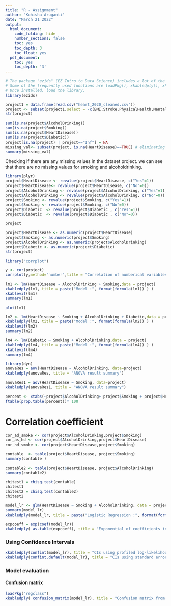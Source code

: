 ```yaml
---
title: "R - Assignment"
author: "Kohisha Aruganti"
date: "March 21 2022"
output:
  html_document:
    code_folding: hide
    number_sections: false
    toc: yes
    toc_depth: 3
    toc_float: yes
  pdf_document:
    toc: yes
    toc_depth: '3'
---
```


```r
# The package "ezids" (EZ Intro to Data Science) includes a lot of the helper functions we developed for the course. 
# Some of the frequently used functions are loadPkg(), xkabledply(), xkablesummary(), uzscale(), etc.
# Once installed, load the library.
library(ezids)
```

```r
project1 = data.frame(read.csv("heart_2020_cleaned.csv"))
project <- subset(project1,select = -c(BMI,Stroke,PhysicalHealth,MentalHealth,DiffWalking,Sex,AgeCategory,Race,PhysicalActivity,GenHealth,SleepTime,Asthma,KidneyDisease, SkinCancer))
str(project)
```


```r
sum(is.na(project$AlcoholDrinking))
sum(is.na(project$Smoking))
sum(is.na(project$HeartDisease))
sum(is.na(project$Diabetic))
project[is.na(project) | project=="Inf"] = NA
missing_val<- subset(project, is.na(HeartDisease)==TRUE) # eliminating the missing values
summary(missing_val)
```
Checking if there are any missing values in the dataset project.
we can see that there are no missing values for smoking and alcoholdrinking.

```r
library(plyr)
project$HeartDisease <- revalue(project$HeartDisease, c("Yes"=1))
project$HeartDisease<- revalue(project$HeartDisease, c("No"=0))
project$AlcoholDrinking <- revalue(project$AlcoholDrinking, c("Yes"=1))
project$AlcoholDrinking <- revalue(project$AlcoholDrinking, c("No"=0))
project$Smoking <- revalue(project$Smoking, c("Yes"=1))
project$Smoking <- revalue(project$Smoking, c("No"=0))
project$Diabetic  <- revalue(project$Diabetic , c("Yes"=1))
project$Diabetic  <- revalue(project$Diabetic , c("No"=0))

project

```

```r
project$HeartDisease <- as.numeric(project$HeartDisease)
project$Smoking <- as.numeric(project$Smoking)
project$AlcoholDrinking <- as.numeric(project$AlcoholDrinking)
project$Diabetic <- as.numeric(project$Diabetic)
str(project)
```
```r

library("corrplot")

y <- cor(project)
corrplot(y,method="number",title = "Correlation of numberical variables",mar = c(1,0,2,0))

```

```r

lm1 <- lm(HeartDisease ~ AlcoholDrinking + Smoking,data = project)
xkabledply(lm1, title = paste("Model :", format(formula(lm1)) ) )
xkablevif(lm1)
summary(lm1)
```

```r

plot(lm1)
```

```r
lm2 <- lm(HeartDisease ~ Smoking + AlcoholDrinking + Diabetic,data = project)
xkabledply(lm2, title = paste("Model :", format(formula(lm2)) ) )
xkablevif(lm2)
summary(lm2)

```



```r
lm4 <- lm(Diabetic ~ Smoking + AlcoholDrinking,data = project)
xkabledply(lm4, title = paste("Model :", format(formula(lm4)) ) )
xkablevif(lm4)
summary(lm4)
```



```r
library(dyn)
anovaRes = aov(HeartDisease ~ AlcoholDrinking, data=project)
xkabledply(anovaRes, title = "ANOVA result summary")

anovaRes1 = aov(HeartDisease ~ Smoking, data=project)
xkabledply(anovaRes1, title = "ANOVA result summary")

```

```r
percent <- xtabs(~project$AlcoholDrinking+ project$Smoking + project$HeartDisease)
ftable(prop.table(percent))* 100

```

# Correlation coefficient 

```r
cor_ad_smoke <- cor(project$AlcoholDrinking,project$Smoking)
cor_as_hd <- cor(project$AlcoholDrinking,project$HeartDisease)
cor_hd_smoke <- cor(project$HeartDisease,project$Smoking)


```

```r
contable  <- table(project$HeartDisease, project$Smoking)
summary(contable ) 
```

```r
contable2 <- table(project$HeartDisease, project$AlcoholDrinking)
summary(contable2) 
```

```r

chitest1 = chisq.test(contable)
chitest1
chitest2 = chisq.test(contable2)
chitest2
```

```r

model_lr <- glm(HeartDisease ~ Smoking + AlcoholDrinking, data = project , family = "binomial")
summary(model_lr)
xkabledply(model_lr, title = paste("Logistic Regression :", format(formula(model_lr))))
```
```r
expcoeff = exp(coef(model_lr))
xkabledply( as.table(expcoeff), title = "Exponential of coefficients in Logit Reg" )
```

### Using Confidence Intervals

```r


xkabledply(confint(model_lr), title = "CIs using profiled log-likelihood" )
xkabledply(confint.default(model_lr), title = "CIs using standard errors" )
```

### Model evaluation
#### Confusion matrix 

```r
loadPkg("regclass")
xkabledply( confusion_matrix(model_lr), title = "Confusion matrix from Logit Model" )
```
